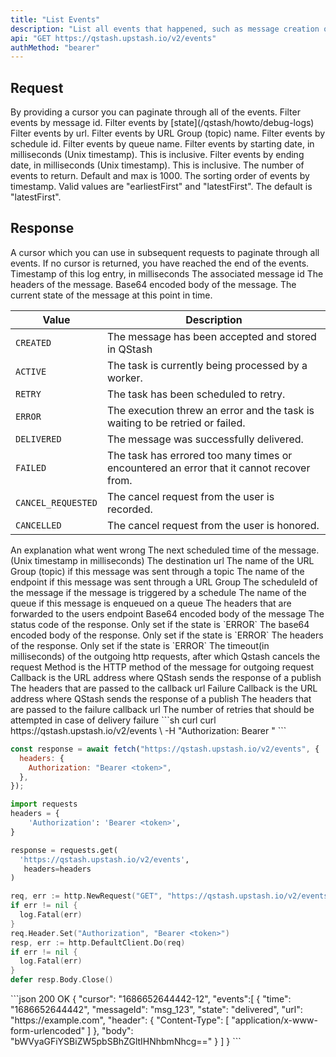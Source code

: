 ```yaml
---
title: "List Events"
description: "List all events that happened, such as message creation or delivery"
api: "GET https://qstash.upstash.io/v2/events"
authMethod: "bearer"
---
```


## Request

<ParamField query="cursor" type="string">
  By providing a cursor you can paginate through all of the events.
</ParamField>

<ParamField query="messageId" type="string">
  Filter events by message id.
</ParamField>

<ParamField query="state" type="string">
  Filter events by [state](/qstash/howto/debug-logs)
</ParamField>

<ParamField query="url" type="string">
  Filter events by url.
</ParamField>

<ParamField query="topicName" type="string">
  Filter events by URL Group (topic) name.
</ParamField>

<ParamField query="scheduleId" type="string">
  Filter events by schedule id.
</ParamField>

<ParamField query="queueName" type="string">
  Filter events by queue name.
</ParamField>

<ParamField query="fromDate" type="number">
  Filter events by starting date, in milliseconds (Unix timestamp). This is inclusive.
</ParamField>

<ParamField query="toDate" type="number">
  Filter events by ending date, in milliseconds (Unix timestamp). This is inclusive.
</ParamField>

<ParamField query="count" type="number">
  The number of events to return. Default and max is 1000.
</ParamField>

<ParamField query="order" type="string">
  The sorting order of events by timestamp. Valid values are "earliestFirst" and "latestFirst". The default is "latestFirst".
</ParamField>

## Response


<ResponseField name="cursor" type="string">
A cursor which you can use in subsequent requests to paginate through all events.
If no cursor is returned, you have reached the end of the events.
</ResponseField>
<ResponseField name="events" type="Array">
<Expandable  defaultOpen>
  <ResponseField name="time" type="int" required>
  Timestamp of this log entry, in milliseconds
  </ResponseField>
  <ResponseField name="messageId" type="string" required>
  The associated message id
  </ResponseField>
  <ResponseField name="header" type="Record<string, string[]>" required>
  The headers of the message.
  </ResponseField>
  <ResponseField name="body" type="string" required>
  Base64 encoded body of the message.
  </ResponseField>
  <ResponseField name="state" type="string" required>
  The current state of the message at this point in time.

| Value              | Description                                                                              |
| ------------------ | ---------------------------------------------------------------------------------------- |
| `CREATED`          | The message has been accepted and stored in QStash                                       |
| `ACTIVE`           | The task is currently being processed by a worker.                                       |
| `RETRY`            | The task has been scheduled to retry.                                                    |
| `ERROR`            | The execution threw an error and the task is waiting to be retried or failed.            |
| `DELIVERED`        | The message was successfully delivered.                                                  |
| `FAILED`           | The task has errored too many times or encountered an error that it cannot recover from. |
| `CANCEL_REQUESTED` | The cancel request from the user is recorded.                                            |
| `CANCELLED`        | The cancel request from the user is honored.                                             |

  </ResponseField>
  <ResponseField name="error" type="string" optional>
  An explanation what went wrong
  </ResponseField>
  <ResponseField name="nextDeliveryTime" type="int" >
  The next scheduled time of the message.
  (Unix timestamp in milliseconds)
  </ResponseField>
  <ResponseField name="url" type="string" >
  The destination url
  </ResponseField>
  <ResponseField name="topicName" type="string" >
  The name of the URL Group (topic) if this message was sent through a topic
  </ResponseField>
  <ResponseField name="endpointName" type="int" >
  The name of the endpoint if this message was sent through a URL Group
  </ResponseField>
  <ResponseField name="scheduleId" type="string" >
  The scheduleId of the message if the message is triggered by a schedule
  </ResponseField>
  <ResponseField name="queueName" type="string">
  The name of the queue if this message is enqueued on a queue 
  </ResponseField>
  <ResponseField name="header" type="string">
  The headers that are forwarded to the users endpoint
  </ResponseField>
  <ResponseField name="body" type="string">
  Base64 encoded body of the message
  </ResponseField>
  <ResponseField name="responseStatus" type="int">
  The status code of the response. Only set if the state is `ERROR`
  </ResponseField>
  <ResponseField name="responseBody" type="string">
  The base64 encoded body of the response. Only set if the state is `ERROR`
  </ResponseField>
  <ResponseField name="responseHeaders" type="Record<string, string[]>">
  The headers of the response. Only set if the state is `ERROR`
  </ResponseField>
  <ResponseField name="timeout" type="int">
  The timeout(in milliseconds) of the outgoing http requests, after which Qstash cancels the request
  </ResponseField>
  <ResponseField name="method" type="string">
  Method is the HTTP method of the message for outgoing request
  </ResponseField>
  <ResponseField name="callback" type="string">
  Callback is the URL address where QStash sends the response of a publish
  </ResponseField>
  <ResponseField name="callbackHeaders" type="Record<string, string[]>">
  The headers that are passed to the callback url
  </ResponseField>
  <ResponseField name="failureCallback" type="string">
  Failure Callback is the URL address where QStash sends the response of a publish
  </ResponseField>
  <ResponseField name="failureCallbackHeaders" type="Record<string, string[]>">
  The headers that are passed to the failure callback url
  </ResponseField>
  <ResponseField name="maxRetries" type="int">
  The number of retries that should be attempted in case of delivery failure
  </ResponseField>
</Expandable>
</ResponseField>

<RequestExample>
```sh curl
curl https://qstash.upstash.io/v2/events \
  -H "Authorization: Bearer <token>"
```

```javascript Node
const response = await fetch("https://qstash.upstash.io/v2/events", {
  headers: {
    Authorization: "Bearer <token>",
  },
});
```

```python Python
import requests
headers = {
    'Authorization': 'Bearer <token>',
}

response = requests.get(
  'https://qstash.upstash.io/v2/events',
   headers=headers
)
```

```go Go
req, err := http.NewRequest("GET", "https://qstash.upstash.io/v2/events", nil)
if err != nil {
  log.Fatal(err)
}
req.Header.Set("Authorization", "Bearer <token>")
resp, err := http.DefaultClient.Do(req)
if err != nil {
  log.Fatal(err)
}
defer resp.Body.Close()
```

</RequestExample>

<ResponseExample>
```json 200 OK
{
  "cursor": "1686652644442-12",
  "events":[
    {
      "time": "1686652644442",
      "messageId": "msg_123",
      "state": "delivered",
      "url": "https://example.com",
      "header": { "Content-Type": [ "application/x-www-form-urlencoded" ] },
      "body": "bWVyaGFiYSBiZW5pbSBhZGltIHNhbmNhcg=="
    }
  ] 
}
```
</ResponseExample>

